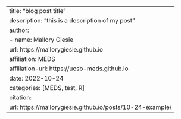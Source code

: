 ---
title: "blog post title"
description: "this is a description of my post"
author: 
  - name: Mallory Giesie
    url: https://mallorygiesie.github.io
    affiliation: MEDS
    affiliation-url: https://ucsb-meds.github.io
date: 2022-10-24
categories: [MEDS, test, R]
citation:
  url: https://mallorygiesie.github.io/posts/10-24-example/
--

